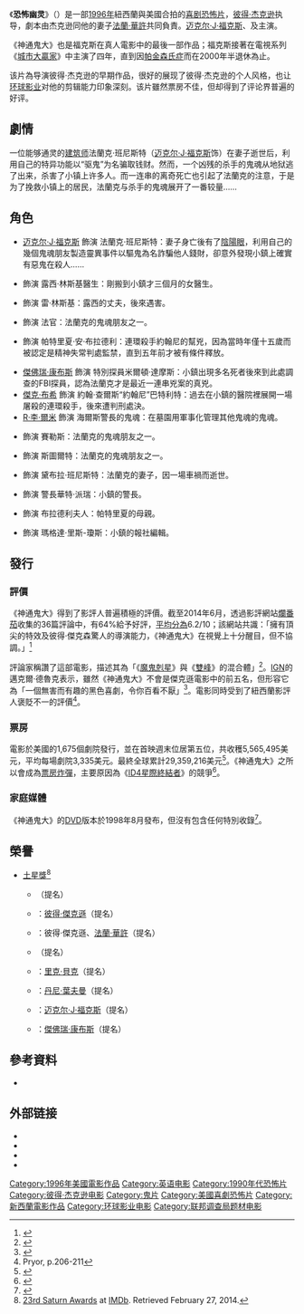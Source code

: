{{otheruses|subject=[[彼得·傑克森|彼得·傑克森]]所執導之電影|other=同名電腦遊戲|神通鬼大}}
{{noteTA
|T=zh-hans:恐怖幽灵;zh-hk:不可思議的勾魂事件;zh-tw:神通鬼大;
|G1=Show
|1=zh-hans:恐怖幽灵;zh-hk:不可思議的勾魂事件;zh-tw:神通鬼大;
}}
{{Infobox film
| name           = 恐怖幽灵
| original_name  = ''The Frighteners''
| image          = Frighteners ver1.jpg
| image size     =
| caption        = 劇院發行海報
| director       = [[彼得·杰克逊|彼得·杰克逊]]
| producer       = 彼得·杰克逊<br>{{link-en|傑米·塞爾柯克|Jamie Selkirk}}
| writer         = [[法蘭·華許|法蘭·華許]]<br>彼得·杰克逊
| starring       = [[迈克尔·J·福克斯|迈克尔·J·福克斯]]<br>{{link-en|特里尼·阿爾瓦拉多|Trini Alvarado}}<br>{{link-en|約翰·阿斯廷|John Astin}}<br>[[傑佛瑞·康布斯|傑佛瑞·康布斯]]<br>{{link-en|迪伊·華勒斯-史壯|Dee Wallace}}<br>[[傑克·布希|傑克·布希]]
| music          = [[丹尼·葉夫曼|丹尼·葉夫曼]]
| cinematography = 約翰·布里克<br>{{link-en|阿倫·布林格|Alun Bollinger}}
| editing        = 傑米·塞爾柯克
| distributor    = [[环球影业|环球影业]]
| released       = {{Film date|1996|07|19|美國|1996|12|26|新西蘭}}
| runtime        = 110分钟<!--Theatrical runtime: 110:10--><ref>{{cite web|title=''THE FRIGHTENERS'' (15)|url=http://www.bbfc.co.uk/AFF066313|work=[[British_Board_of_Film_Classification|British Board of Film Classification]]|date=1997-01-10|accessdate=2012-11-21}}</ref>
| country        = {{flag|New Zealand}}<br>{{USA}}
| language       = [[英语|英语]]
| budget         = $2,600萬美元<ref name=stress>{{cite book|author=Pryor, Ian|title=Peter Jackson: From Prince of Splatter to Lord of the Rings|url=https://archive.org/details/peterjacksonfrom0000pryo|publisher={{link-en|Thomas Dunne Books|Thomas Dunne Books}}|year=2003|pages=[https://archive.org/details/peterjacksonfrom0000pryo/page/204 204]–205|isbn=0-312-32294-1|location=New York}}</ref>
| gross          = $2,930萬美元
| preceded by    =
| followed by    =
| cn_name        = 恐怖幽灵
| hk_name        = 不可思議的勾魂事件
| tw_name        = 神通鬼大
}}
《'''恐怖幽灵'''》（{{Lang-en|''The Frighteners''}}）是一部[[1996年電影|1996年]]紐西蘭與美國合拍的[[喜剧片|喜剧]][[恐怖片|恐怖片]]，[[彼得·杰克逊|彼得·杰克逊]]执导，劇本由杰克逊同他的妻子[[法蘭·華許|法蘭·華許]]共同負責。[[迈克尔·J·福克斯|迈克尔·J·福克斯]]、{{link-en|特里尼·阿爾瓦拉多|Trini Alvarado}}及{{link-en|約翰·阿斯廷|John Astin}}主演。

《神通鬼大》也是福克斯在真人電影中的最後一部作品；福克斯接著在電視系列《[[城市大贏家|城市大贏家]]》中主演了四年，直到因[[帕金森氏症|帕金森氏症]]而在2000年半退休為止。

该片為导演彼得·杰克逊的早期作品，很好的展现了彼得·杰克逊的个人风格，也让[[环球影业|环球影业]]对他的剪辑能力印象深刻。该片雖然票房不佳，但却得到了评论界普遍的好评。

== 劇情 ==
一位能够通灵的[[建筑师|建筑师]]法蘭克·班尼斯特（[[迈克尔·J·福克斯|迈克尔·J·福克斯]]饰）在妻子逝世后，利用自己的特异功能以“驱鬼”为名骗取钱财。然而，一个凶残的杀手的鬼魂从地狱逃了出来，杀害了小镇上许多人。而一连串的离奇死亡也引起了法蘭克的注意，于是为了挽救小镇上的居民，法蘭克与杀手的鬼魂展开了一番较量……

== 角色 ==
* [[迈克尔·J·福克斯|迈克尔·J·福克斯]] 飾演 法蘭克·班尼斯特：妻子身亡後有了[[陰陽眼|陰陽眼]]，利用自己的幾個鬼魂朋友製造靈異事件以驅鬼為名詐騙他人錢財，卻意外發現小鎮上確實有惡鬼在殺人……
* {{link-en|特里尼·阿爾瓦拉多|Trini Alvarado}} 飾演 露西·林斯基醫生：剛搬到小鎮才三個月的女醫生。
* {{link-en|彼得·多布森|Peter Dobson}} 飾演 雷·林斯基：露西的丈夫，後來遇害。
* {{link-en|約翰·阿斯廷|John Astin}} 飾演 法官：法蘭克的鬼魂朋友之一。
* {{link-en|迪伊·華勒斯-史壯|Dee Wallace}} 飾演 帕特里夏·安·布拉德利：連環殺手約翰尼的幫兇，因為當時年僅十五歲而被認定是精神失常判處監禁，直到五年前才被有條件釋放。
* [[傑佛瑞·康布斯|傑佛瑞·康布斯]] 飾演 特別探員米爾頓·達摩斯：小鎮出現多名死者後來到此處調查的FBI探員，認為法蘭克才是最近一連串兇案的真兇。
* [[傑克·布希|傑克·布希]] 飾演 約翰·查爾斯“約翰尼”巴特利特：過去在小鎮的醫院裡展開一場屠殺的連環殺手，後來遭判刑處決。
* [[R·李·爾米|R·李·爾米]] 飾演 海爾斯警長的鬼魂：在墓園用軍事化管理其他鬼魂的鬼魂。
* {{link-en|契·麥克布萊德|Chi McBride}} 飾演 賽勒斯：法蘭克的鬼魂朋友之一。
* {{link-en|吉姆·菲爾|Jim Fyfe}} 飾演 斯圖爾特：法蘭克的鬼魂朋友之一。
* {{link-en|安吉拉·布朗菲爾德|Angela Bloomfield}} 飾演 黛布拉·班尼斯特：法蘭克的妻子，因一場車禍而逝世。
* {{link-en|特洛伊·埃文斯 (演員)|Troy Evans (actor)|特洛伊·埃文斯}} 飾演 警長華特·派瑞：小鎮的警長。
* {{link-en|茱莉安娜·麥卡錫|Julianna McCarthy}} 飾演 布拉德利夫人：帕特里夏的母親。
* {{link-en|伊莉莎白·霍桑|Elizabeth Hawthorne}} 飾演 瑪格達·里斯-瓊斯：小鎮的報社編輯。

== 發行 ==

=== 評價 ===
《神通鬼大》得到了影評人普遍積極的評價。截至2014年6月，透過影評網站[[爛番茄|爛番茄]]收集的36篇評論中，有64%給予好評，[[加權平均數|平均分為]]6.2/10；該網站共識：「擁有頂尖的特效及彼得·傑克森驚人的導演能力，《神通鬼大》在視覺上十分醒目，但不協調。」<ref>{{cite web|url=http://www.rottentomatoes.com/m/frighteners/|title=The Frighteners|work=Rotten Tomatoes|publisher=Flixster|accessdate=2014-06-08|archive-date=2014-09-12|archive-url=https://web.archive.org/web/20140912205202/http://www.rottentomatoes.com/m/frighteners/|dead-url=no}}</ref>

評論家{{link-en|克里斯托弗·努爾|Christopher Null}}稱讚了這部電影，描述其為「《[[魔鬼剋星|魔鬼剋星]]》與《[[雙峰_(電視劇)|雙峰]]》的混合體」<ref name="null">{{cite news|url=http://www.filmcritic.com/misc/emporium.nsf/reviews/The-Frighteners |author=Null, Christopher |year=1996 |publisher={{link-en|Filmcritic.com|Filmcritic.com}} |title=The Frighteners |accessdate=2009-02-10 |deadurl=yes |archiveurl=https://web.archive.org/web/20080709064126/http://www.filmcritic.com/misc/emporium.nsf/reviews/The-Frighteners |archivedate=2008-07-09 }}</ref>。[[IGN|IGN]]的邁克爾·德魯克表示，雖然《神通鬼大》不會是傑克遜電影中的前五名，但形容它為「一個無害而有趣的黑色喜劇，令你百看不厭」<ref name=Kong>{{cite news | author = Drucker, Michael | title = I Can't Believe It's Not Burton | work = [[IGN|IGN]] | url = http://dvd.ign.com/articles/675/675620p1.html | date = 2005-12-14 | accessdate = 2008-12-24 | archive-date = 2012-02-24 | archive-url = https://web.archive.org/web/20120224120802/http://dvd.ign.com/articles/675/675620p1.html | dead-url = no }}</ref>。電影同時受到了紐西蘭影評人褒貶不一的評價<ref name=fright>Pryor, p.206-211</ref>。

=== 票房 ===
電影於美國的1,675個劇院發行，並在首映週末位居第五位，共收穫5,565,495美元，平均每場劇院3,335美元。最終全球累計29,359,216美元<ref>{{cite web | url = http://www.boxofficemojo.com/movies/?id=frighteners.htm | title = The Frighteners | work = [[Box_Office_Mojo|Box Office Mojo]] | accessdate = 2008-12-24 | archive-date = 2016-02-09 | archive-url = https://web.archive.org/web/20160209035906/http://www.boxofficemojo.com/movies/?id=frighteners.htm | dead-url = no }}</ref>。《神通鬼大》之所以會成為[[票房炸彈|票房炸彈]]，主要原因為《[[ID4星際終結者|ID4星際終結者]]》的競爭<ref>{{cite news | author = Woods, Mark | title = "Daylight" in Money O'Seas | url = http://www.variety.com/vstory/VR1117436171 | work = [[Variety_(magazine)|Variety]] | date = 1996-12-31| accessdate = 2008-12-24}}</ref>。

=== 家庭媒體 ===
《神通鬼大》的[[數碼多功能影音光碟|DVD]]版本於1998年8月發布，但沒有包含任何特別收錄<ref>{{cite web | title = The Frighteners (1996) | work = [[Amazon.com|Amazon.com]] | url = http://www.amazon.com/dp/078322799X/ | accessdate = 2008-12-25 | archive-date = 2021-08-12 | archive-url = https://web.archive.org/web/20210812053440/https://www.amazon.com/dp/078322799X/ | dead-url = no }}</ref>。

== 榮譽 ==
* {{link-en|第23屆土星獎|23rd Saturn Awards|第23屆}}[[土星獎|土星獎]]<ref>[http://www.imdb.com/event/ev0000004/1997 23rd Saturn Awards] {{WebCite|url=https://www.webcitation.org/67t0jk3qU?url=http://www.imdb.com/event/ev0000004/1997 |date=20120523234344 |dateformat=iso }} at [[IMDb|IMDb]]. Retrieved February 27, 2014.</ref>
** {{link-en|土星獎最佳恐怖電影得獎列表|Doug Sweetland|最佳恐怖電影}}（提名）
** {{link-en|土星獎最佳導演得獎列表|Saturn Award for Best Director|最佳導演}}：[[彼得·傑克遜|彼得·傑克遜]]（提名）
** {{link-en|土星獎最佳編劇得獎列表|Saturn Award for Best Writing|最佳編劇}}：彼得·傑克遜、[[法蘭·華許|法蘭·華許]]（提名）
** {{link-en|土星獎最佳特效得獎列表|Saturn Award for Best Special Effects|最佳特效}}（提名）
** {{link-en|土星獎最佳化妝得獎列表|Saturn Award for Best Make-up|最佳化妝}}：[[里克·貝克|里克·貝克]]（提名）
** {{link-en|土星獎最佳音樂得獎列表|Saturn Award for Best Music|最佳音樂}}：[[丹尼·葉夫曼|丹尼·葉夫曼]]（提名）
** {{link-en|土星獎最佳男主角得獎列表|Saturn Award for Best Actor|最佳男主角}}：[[迈克尔·J·福克斯|迈克尔·J·福克斯]]（提名）
** {{link-en|土星獎最佳男配角得獎列表|Saturn Award for Best Supporting Actor|最佳男配角}}：[[傑佛瑞·康布斯|傑佛瑞·康布斯]]（提名）

== 參考資料 ==
{{Reflist|colwidth=30em}}

* {{cite book | author= {{link-en|邁克爾·姜|Michael Jahn|Michael Jahn}} | title = The Frighteners: A Novel | publisher ={{link-en|Berkley Books|Berkley Books}} | date =July 1996 | isbn = 978-1-57297-187-5 | location = | others={{link-en|Novelization|Novelization}} of the film}}

== 外部链接 ==
*{{imdb title|id=116365|title=恐怖幽灵}}
*{{Amg movie|136526|恐怖幽灵}}
*{{rotten-tomatoes|id=frighteners|title=恐怖幽灵}}
*{{mojo title|id=frighteners|title=恐怖幽灵}}

{{彼得·杰克逊}}
{{DEFAULTSORT:Frighteners, The}}
[[Category:1996年美國電影作品|Category:1996年美國電影作品]]
[[Category:英语电影|Category:英语电影]]
[[Category:1990年代恐怖片|Category:1990年代恐怖片]]
[[Category:彼得·杰克逊电影|Category:彼得·杰克逊电影]]
[[Category:鬼片|Category:鬼片]]
[[Category:美國喜劇恐怖片|Category:美國喜劇恐怖片]]
[[Category:新西蘭電影作品|Category:新西蘭電影作品]]
[[Category:环球影业电影|Category:环球影业电影]]
[[Category:联邦调查局题材电影|Category:联邦调查局题材电影]]